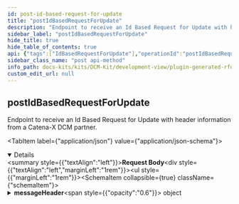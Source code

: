 ```yaml
---
id: post-id-based-request-for-update
title: "postIdBasedRequestForUpdate"
description: "Endpoint to receive an Id Based Request for Update with header information from a Catena-X DCM partner."
sidebar_label: "postIdBasedRequestForUpdate"
hide_title: true
hide_table_of_contents: true
api: {"tags":["IdBasedRequestForUpdate"],"operationId":"postIdBasedRequestForUpdate","description":"Endpoint to receive an Id Based Request for Update with header information from a Catena-X DCM partner.","requestBody":{"content":{"application/json":{"schema":{"description":"An entity that combines the IdBasedRequestForUpdate with the message header data model in order to be compliant with the DCM standard for the exchange of a request for update.","type":"object","properties":{"messageHeader":{"description":"The Capacity Group ID uniquely identifies the capacity group within the business relationship between a supplier and its customer.","type":"object","properties":{"header":{"description":"Contains standardized attributes for message processing common across several use cases.","type":"object","properties":{"messageId":{"description":"Unique ID identifying the message. The purpose of the ID is to uniquely identify a single message, therefore it MUST not be reused.","type":"string","pattern":"(^[0-9a-fA-F]{8}-[0-9a-fA-F]{4}-[0-9a-fA-F]{4}-[0-9a-fA-F]{4}-[0-9a-fA-F]{12}$)|(^urn:uuid:[0-9a-fA-F]{8}-[0-9a-fA-F]{4}-[0-9a-fA-F]{4}-[0-9a-fA-F]{4}-[0-9a-fA-F]{12}$)"},"context":{"description":"Information about the context the message should be considered in.\nThe value MUST consist of two parts: an identifier of the context (e.g. business domain, etc.) followed by a version number.\nBoth the identifier and the version number MUST correspond to the content of the message.\nIf the content of a message is described by an aspect model available in the Catena-X Semantic Hub, then the unique identifier of this semantic model (e.g. urn:samm:io.catenax.<ASPECT-MODEL-NAME>:1.x.x) MUST be used as a value of the context field. This is considered the default case.\nIn all other cases the value of the context field MUST follow the pattern <domain>-<subdomain>-<object>:<[major] version> (e.g. TRACE-QM-Alert:1.x.x).\nVersioning only refers to major versions in both default and fallback cases.\nNote: The version of the message's header is specified in the version field.","type":"string"},"sentDateTime":{"description":"Time zone aware timestamp holding the date and the time the message was sent by the sending party. The value MUST be formatted according to the ISO 8601 standard","type":"string","pattern":"-?([1-9][0-9]{3,}|0[0-9]{3})-(0[1-9]|1[0-2])-(0[1-9]|[12][0-9]|3[01])T(([01][0-9]|2[0-3]):[0-5][0-9]:[0-5][0-9](\\.[0-9]+)?|(24:00:00(\\.0+)?))(Z|(\\+|-)((0[0-9]|1[0-3]):[0-5][0-9]|14:00))?"},"senderBpn":{"description":"The Business Partner Number of the sending party. The value MUST be a valid BPN. BPNA and BPNS are not allowed. Applicable constraints are defined in the corresponding standard","type":"string","pattern":"^BPNL[a-zA-Z0-9]{12}$"},"receiverBpn":{"description":"The Business Partner Number of the receiving party. The value MUST be a valid BPN. BPNA and BPNS are not allowed. Applicable constraints are defined in the corresponding standard.","type":"string","pattern":"^BPNL[a-zA-Z0-9]{12}$"},"expectedResponseBy":{"description":"Time zone aware timestamp holding the date and time by which the sending party expects a certain type of response from the receiving party. The meaning and interpretation of the fields's value are context-bound and MUST therefore be defined by any business domain or platform capability making use of it. The value MUST be formatted according to the ISO 8601 standard","type":"string","pattern":"-?([1-9][0-9]{3,}|0[0-9]{3})-(0[1-9]|1[0-2])-(0[1-9]|[12][0-9]|3[01])T(([01][0-9]|2[0-3]):[0-5][0-9]:[0-5][0-9](\\.[0-9]+)?|(24:00:00(\\.0+)?))(Z|(\\+|-)((0[0-9]|1[0-3]):[0-5][0-9]|14:00))?"},"relatedMessageId":{"description":"Unique ID identifying a message somehow related to the current one","type":"string","pattern":"(^[0-9a-fA-F]{8}-[0-9a-fA-F]{4}-[0-9a-fA-F]{4}-[0-9a-fA-F]{4}-[0-9a-fA-F]{12}$)|(^urn:uuid:[0-9a-fA-F]{8}-[0-9a-fA-F]{4}-[0-9a-fA-F]{4}-[0-9a-fA-F]{4}-[0-9a-fA-F]{12}$)"},"version":{"description":"The unique identifier of the aspect model defining the structure and the semantics of the message's header. The version number should reflect the versioning schema of aspect models in Catena-X.","type":"string","pattern":"^(0|[1-9][0-9]*).(0|[1-9][0-9]*).(0|[1-9][0-9]*)(-(0|[1-9A-Za-z-][0-9A-Za-z-]*)(.[0-9A-Za-z-]+)*)?([0-9A-Za-z-]+(.[0-9A-Za-z-]+)*)?$"}},"required":["messageId","context","sentDateTime","senderBpn","receiverBpn","version"]}},"required":["header"]},"content":{"description":"Bundles all business objects in this property.","type":"object","properties":{"informationObject":{"description":"Property to collect all transferred business objects.","type":"array","items":{"description":"The requirements for a request for update from another Catena-X Partner of a specific entity.\nIf within the payload, no specific object type is defined (Payload empty), than an update of all objects within the sender receiver relation is requested).","type":"object","properties":{"weekBasedMaterialDemand":{"description":"Material demands the supplier requests an update for.\nIf within the array, no specific ID (array empty), than an update of all IDs is requested).","type":"array","items":{"description":"Encapsulates the information that is necessary for an update request.","type":"object","properties":{"materialDemandId":{"description":"The Material Demand ID uniquely identifies the material demand the supplier requests an update for within the business relationship between the customer and its supplier.","type":"string","pattern":"(^[0-9a-fA-F]{8}-[0-9a-fA-F]{4}-[0-9a-fA-F]{4}-[0-9a-fA-F]{4}-[0-9a-fA-F]{12}$)|(^urn:uuid:[0-9a-fA-F]{8}-[0-9a-fA-F]{4}-[0-9a-fA-F]{4}-[0-9a-fA-F]{4}-[0-9a-fA-F]{12}$)"},"changedAt":{"description":"Point in time of the last update known to the requesting business partner. If the requested entity has been changed more recently, the requested party should resend the data. If the changedAt property is not given, the latest entity should be send without precondition.","type":"string","pattern":"-?([1-9][0-9]{3,}|0[0-9]{3})-(0[1-9]|1[0-2])-(0[1-9]|[12][0-9]|3[01])T(([01][0-9]|2[0-3]):[0-5][0-9]:[0-5][0-9](\\.[0-9]+)?|(24:00:00(\\.0+)?))(Z|(\\+|-)((0[0-9]|1[0-3]):[0-5][0-9]|14:00))?"}},"required":["materialDemandId"]},"uniqueItems":true},"weekBasedCapacityGroup":{"description":"Capacity groups the customer requests an update for.\nIf within the array, no specific ID (array empty), than an update of all IDs is requested).","type":"array","items":{"description":"Encapsulates the information that is necessary for an update request.","type":"object","properties":{"capacityGroupId":{"description":"The Capacity Group ID uniquely identifies the capacity group the supplier requests an update for within the business relationship between the supplier and its customer.","type":"string","pattern":"(^[0-9a-fA-F]{8}-[0-9a-fA-F]{4}-[0-9a-fA-F]{4}-[0-9a-fA-F]{4}-[0-9a-fA-F]{12}$)|(^urn:uuid:[0-9a-fA-F]{8}-[0-9a-fA-F]{4}-[0-9a-fA-F]{4}-[0-9a-fA-F]{4}-[0-9a-fA-F]{12}$)"},"changedAt":{"description":"Point in time of the last update known to the requesting business partner. If the requested entity has been changed more recently, the requested party should resend the data. If the changedAt property is not given, the latest entity should be send without precondition.","type":"string","pattern":"-?([1-9][0-9]{3,}|0[0-9]{3})-(0[1-9]|1[0-2])-(0[1-9]|[12][0-9]|3[01])T(([01][0-9]|2[0-3]):[0-5][0-9]:[0-5][0-9](\\.[0-9]+)?|(24:00:00(\\.0+)?))(Z|(\\+|-)((0[0-9]|1[0-3]):[0-5][0-9]|14:00))?"}},"required":["capacityGroupId"]},"uniqueItems":true}}},"uniqueItems":true}}}}}}}},"responses":{"200":{"description":"OK"},"400":{"description":"Bad request"},"401":{"description":"Unauthorized"},"403":{"description":"Forbidden"},"405":{"description":"Method not allowed"},"422":{"description":"Unprocessable Entity"},"503":{"description":"Service Unavailable"}},"method":"post","path":"/internal-dcm-application-id-based-request-for-update-post-endpoint","jsonRequestBodyExample":{"messageHeader":{"header":{"messageId":"string","context":"string","sentDateTime":"string","senderBpn":"string","receiverBpn":"string","expectedResponseBy":"string","relatedMessageId":"string","version":"string"}},"content":{"informationObject":[{"weekBasedMaterialDemand":[{"materialDemandId":"string","changedAt":"string"}],"weekBasedCapacityGroup":[{"capacityGroupId":"string","changedAt":"string"}]}]}},"info":{"title":"Catena-X DCM ID Based Request For Update","description":"Open API documentation for the Catena-X DCM ID Based Request For Update","version":"v3"},"postman":{"name":"post Id Based Request For Update","description":{"content":"Endpoint to receive an Id Based Request for Update with header information from a Catena-X DCM partner.","type":"text/plain"},"url":{"path":["internal-dcm-application-id-based-request-for-update-post-endpoint"],"host":["{{baseUrl}}"],"query":[],"variable":[]},"header":[{"key":"Content-Type","value":"application/json"}],"method":"POST","body":{"mode":"raw","raw":"\"\"","options":{"raw":{"language":"json"}}}}}
sidebar_class_name: "post api-method"
info_path: docs-kits/kits/DCM-Kit/development-view/plugin-generated-rfu-api/catena-x-dcm-id-based-request-for-update
custom_edit_url: null
---
```



## postIdBasedRequestForUpdate



Endpoint to receive an Id Based Request for Update with header information from a Catena-X DCM partner.

<MimeTabs><TabItem label={"application/json"} value={"application/json-schema"}><details style={{}} data-collapsed={false} open={true}><summary style={{"textAlign":"left"}}><strong>Request Body</strong></summary><div style={{"textAlign":"left","marginLeft":"1rem"}}></div><ul style={{"marginLeft":"1rem"}}><SchemaItem collapsible={true} className={"schemaItem"}><details style={{}}><summary style={{}}><strong>messageHeader</strong><span style={{"opacity":"0.6"}}> object</span></summary><div style={{"marginLeft":"1rem"}}><div style={{"marginTop":".5rem","marginBottom":".5rem"}}>

The Capacity Group ID uniquely identifies the capacity group within the business relationship between a supplier and its customer.

</div><SchemaItem collapsible={true} className={"schemaItem"}><details style={{}}><summary style={{}}><strong>header</strong><span style={{"opacity":"0.6"}}> object</span><strong style={{"fontSize":"var(--ifm-code-font-size)","color":"var(--openapi-required)"}}> required</strong></summary><div style={{"marginLeft":"1rem"}}><div style={{"marginTop":".5rem","marginBottom":".5rem"}}>

Contains standardized attributes for message processing common across several use cases.

</div><SchemaItem collapsible={false} name={"messageId"} required={true} deprecated={undefined} schemaDescription={"Unique ID identifying the message. The purpose of the ID is to uniquely identify a single message, therefore it MUST not be reused."} schemaName={"string"} qualifierMessage={"**Possible values:** Value must match regular expression `(^[0-9a-fA-F]{8}-[0-9a-fA-F]{4}-[0-9a-fA-F]{4}-[0-9a-fA-F]{4}-[0-9a-fA-F]{12}$)|(^urn:uuid:[0-9a-fA-F]{8}-[0-9a-fA-F]{4}-[0-9a-fA-F]{4}-[0-9a-fA-F]{4}-[0-9a-fA-F]{12}$)`"} defaultValue={undefined}></SchemaItem><SchemaItem collapsible={false} name={"context"} required={true} deprecated={undefined} schemaDescription={"Information about the context the message should be considered in.\nThe value MUST consist of two parts: an identifier of the context (e.g. business domain, etc.) followed by a version number.\nBoth the identifier and the version number MUST correspond to the content of the message.\nIf the content of a message is described by an aspect model available in the Catena-X Semantic Hub, then the unique identifier of this semantic model (e.g. urn:samm:io.catenax.<ASPECT-MODEL-NAME>:1.x.x) MUST be used as a value of the context field. This is considered the default case.\nIn all other cases the value of the context field MUST follow the pattern <domain>-<subdomain>-<object>:<[major] version> (e.g. TRACE-QM-Alert:1.x.x).\nVersioning only refers to major versions in both default and fallback cases.\nNote: The version of the message's header is specified in the version field."} schemaName={"string"} qualifierMessage={undefined} defaultValue={undefined}></SchemaItem><SchemaItem collapsible={false} name={"sentDateTime"} required={true} deprecated={undefined} schemaDescription={"Time zone aware timestamp holding the date and the time the message was sent by the sending party. The value MUST be formatted according to the ISO 8601 standard"} schemaName={"string"} qualifierMessage={"**Possible values:** Value must match regular expression `-?([1-9][0-9]{3,}|0[0-9]{3})-(0[1-9]|1[0-2])-(0[1-9]|[12][0-9]|3[01])T(([01][0-9]|2[0-3]):[0-5][0-9]:[0-5][0-9](\\.[0-9]+)?|(24:00:00(\\.0+)?))(Z|(\\+|-)((0[0-9]|1[0-3]):[0-5][0-9]|14:00))?`"} defaultValue={undefined}></SchemaItem><SchemaItem collapsible={false} name={"senderBpn"} required={true} deprecated={undefined} schemaDescription={"The Business Partner Number of the sending party. The value MUST be a valid BPN. BPNA and BPNS are not allowed. Applicable constraints are defined in the corresponding standard"} schemaName={"string"} qualifierMessage={"**Possible values:** Value must match regular expression `^BPNL[a-zA-Z0-9]{12}$`"} defaultValue={undefined}></SchemaItem><SchemaItem collapsible={false} name={"receiverBpn"} required={true} deprecated={undefined} schemaDescription={"The Business Partner Number of the receiving party. The value MUST be a valid BPN. BPNA and BPNS are not allowed. Applicable constraints are defined in the corresponding standard."} schemaName={"string"} qualifierMessage={"**Possible values:** Value must match regular expression `^BPNL[a-zA-Z0-9]{12}$`"} defaultValue={undefined}></SchemaItem><SchemaItem collapsible={false} name={"expectedResponseBy"} required={false} deprecated={undefined} schemaDescription={"Time zone aware timestamp holding the date and time by which the sending party expects a certain type of response from the receiving party. The meaning and interpretation of the fields's value are context-bound and MUST therefore be defined by any business domain or platform capability making use of it. The value MUST be formatted according to the ISO 8601 standard"} schemaName={"string"} qualifierMessage={"**Possible values:** Value must match regular expression `-?([1-9][0-9]{3,}|0[0-9]{3})-(0[1-9]|1[0-2])-(0[1-9]|[12][0-9]|3[01])T(([01][0-9]|2[0-3]):[0-5][0-9]:[0-5][0-9](\\.[0-9]+)?|(24:00:00(\\.0+)?))(Z|(\\+|-)((0[0-9]|1[0-3]):[0-5][0-9]|14:00))?`"} defaultValue={undefined}></SchemaItem><SchemaItem collapsible={false} name={"relatedMessageId"} required={false} deprecated={undefined} schemaDescription={"Unique ID identifying a message somehow related to the current one"} schemaName={"string"} qualifierMessage={"**Possible values:** Value must match regular expression `(^[0-9a-fA-F]{8}-[0-9a-fA-F]{4}-[0-9a-fA-F]{4}-[0-9a-fA-F]{4}-[0-9a-fA-F]{12}$)|(^urn:uuid:[0-9a-fA-F]{8}-[0-9a-fA-F]{4}-[0-9a-fA-F]{4}-[0-9a-fA-F]{4}-[0-9a-fA-F]{12}$)`"} defaultValue={undefined}></SchemaItem><SchemaItem collapsible={false} name={"version"} required={true} deprecated={undefined} schemaDescription={"The unique identifier of the aspect model defining the structure and the semantics of the message's header. The version number should reflect the versioning schema of aspect models in Catena-X."} schemaName={"string"} qualifierMessage={"**Possible values:** Value must match regular expression `^(0|[1-9][0-9]*).(0|[1-9][0-9]*).(0|[1-9][0-9]*)(-(0|[1-9A-Za-z-][0-9A-Za-z-]*)(.[0-9A-Za-z-]+)*)?([0-9A-Za-z-]+(.[0-9A-Za-z-]+)*)?$`"} defaultValue={undefined}></SchemaItem></div></details></SchemaItem></div></details></SchemaItem><SchemaItem collapsible={true} className={"schemaItem"}><details style={{}}><summary style={{}}><strong>content</strong><span style={{"opacity":"0.6"}}> object</span></summary><div style={{"marginLeft":"1rem"}}><div style={{"marginTop":".5rem","marginBottom":".5rem"}}>

Bundles all business objects in this property.

</div><SchemaItem collapsible={true} className={"schemaItem"}><details style={{}}><summary style={{}}><strong>informationObject</strong><span style={{"opacity":"0.6"}}> object[]</span></summary><div style={{"marginLeft":"1rem"}}><div style={{"marginTop":".5rem","marginBottom":".5rem"}}>

Property to collect all transferred business objects.

</div><SchemaItem collapsible={true} className={"schemaItem"}><details style={{}}><summary style={{}}><strong>weekBasedMaterialDemand</strong><span style={{"opacity":"0.6"}}> object[]</span></summary><div style={{"marginLeft":"1rem"}}><div style={{"marginTop":".5rem","marginBottom":".5rem"}}>

Material demands the supplier requests an update for.
If within the array, no specific ID (array empty), than an update of all IDs is requested).

</div><SchemaItem collapsible={false} name={"materialDemandId"} required={true} deprecated={undefined} schemaDescription={"The Material Demand ID uniquely identifies the material demand the supplier requests an update for within the business relationship between the customer and its supplier."} schemaName={"string"} qualifierMessage={"**Possible values:** Value must match regular expression `(^[0-9a-fA-F]{8}-[0-9a-fA-F]{4}-[0-9a-fA-F]{4}-[0-9a-fA-F]{4}-[0-9a-fA-F]{12}$)|(^urn:uuid:[0-9a-fA-F]{8}-[0-9a-fA-F]{4}-[0-9a-fA-F]{4}-[0-9a-fA-F]{4}-[0-9a-fA-F]{12}$)`"} defaultValue={undefined}></SchemaItem><SchemaItem collapsible={false} name={"changedAt"} required={false} deprecated={undefined} schemaDescription={"Point in time of the last update known to the requesting business partner. If the requested entity has been changed more recently, the requested party should resend the data. If the changedAt property is not given, the latest entity should be send without precondition."} schemaName={"string"} qualifierMessage={"**Possible values:** Value must match regular expression `-?([1-9][0-9]{3,}|0[0-9]{3})-(0[1-9]|1[0-2])-(0[1-9]|[12][0-9]|3[01])T(([01][0-9]|2[0-3]):[0-5][0-9]:[0-5][0-9](\\.[0-9]+)?|(24:00:00(\\.0+)?))(Z|(\\+|-)((0[0-9]|1[0-3]):[0-5][0-9]|14:00))?`"} defaultValue={undefined}></SchemaItem></div></details></SchemaItem><SchemaItem collapsible={true} className={"schemaItem"}><details style={{}}><summary style={{}}><strong>weekBasedCapacityGroup</strong><span style={{"opacity":"0.6"}}> object[]</span></summary><div style={{"marginLeft":"1rem"}}><div style={{"marginTop":".5rem","marginBottom":".5rem"}}>

Capacity groups the customer requests an update for.
If within the array, no specific ID (array empty), than an update of all IDs is requested).

</div><SchemaItem collapsible={false} name={"capacityGroupId"} required={true} deprecated={undefined} schemaDescription={"The Capacity Group ID uniquely identifies the capacity group the supplier requests an update for within the business relationship between the supplier and its customer."} schemaName={"string"} qualifierMessage={"**Possible values:** Value must match regular expression `(^[0-9a-fA-F]{8}-[0-9a-fA-F]{4}-[0-9a-fA-F]{4}-[0-9a-fA-F]{4}-[0-9a-fA-F]{12}$)|(^urn:uuid:[0-9a-fA-F]{8}-[0-9a-fA-F]{4}-[0-9a-fA-F]{4}-[0-9a-fA-F]{4}-[0-9a-fA-F]{12}$)`"} defaultValue={undefined}></SchemaItem><SchemaItem collapsible={false} name={"changedAt"} required={false} deprecated={undefined} schemaDescription={"Point in time of the last update known to the requesting business partner. If the requested entity has been changed more recently, the requested party should resend the data. If the changedAt property is not given, the latest entity should be send without precondition."} schemaName={"string"} qualifierMessage={"**Possible values:** Value must match regular expression `-?([1-9][0-9]{3,}|0[0-9]{3})-(0[1-9]|1[0-2])-(0[1-9]|[12][0-9]|3[01])T(([01][0-9]|2[0-3]):[0-5][0-9]:[0-5][0-9](\\.[0-9]+)?|(24:00:00(\\.0+)?))(Z|(\\+|-)((0[0-9]|1[0-3]):[0-5][0-9]|14:00))?`"} defaultValue={undefined}></SchemaItem></div></details></SchemaItem></div></details></SchemaItem></div></details></SchemaItem></ul></details></TabItem></MimeTabs><div><ApiTabs><TabItem label={"200"} value={"200"}><div>

OK

</div><div></div></TabItem><TabItem label={"400"} value={"400"}><div>

Bad request

</div><div></div></TabItem><TabItem label={"401"} value={"401"}><div>

Unauthorized

</div><div></div></TabItem><TabItem label={"403"} value={"403"}><div>

Forbidden

</div><div></div></TabItem><TabItem label={"405"} value={"405"}><div>

Method not allowed

</div><div></div></TabItem><TabItem label={"422"} value={"422"}><div>

Unprocessable Entity

</div><div></div></TabItem><TabItem label={"503"} value={"503"}><div>

Service Unavailable

</div><div></div></TabItem></ApiTabs></div>
      